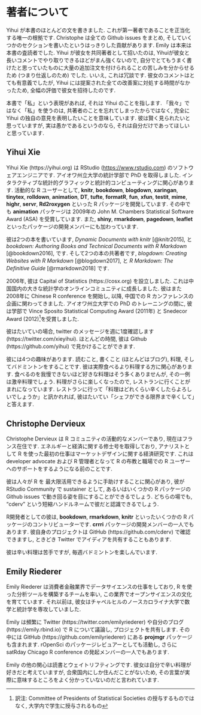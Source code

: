 # 著者について {#author .unnumbered}

Yihui が本書のほとんどの文を書きました. これが第一著者であることを正当化する唯一の根拠です. Christophe は全ての Github issues をまとめ, そしていくつかのセクションを書いたというはっきりした貢献があります. Emily は本来は本書の査読者でした. Yihui が彼女を共同著者として招いたのは, Yihuiが彼女と長いコメントでやり取りできるほどがまん強くないので, 自分でとてもうまく書けたと思っていたものに大量の追加注文を付けられることの苦しみを分からせるため (つまり仕返しのため) でした. いいえ, これは冗談です. 彼女のコメントはとても有意義でしたが, Yihui には提案された全ての改善案に対処する時間がなかったため, 全幅の評価で彼女を招待したのです.

本書で「私」という表現があれば, それは Yihui のことを指します. 「我々」ではなく「私」を使うのは, 共著者のことを忘れてしまったからではなく, 完全に Yihui の独自の意見を表明したいことを意味しています. 彼は賢く見られたいと思っていますが, 実は愚かであるというのなら, それは自分だけであってほしいと思っています.

## Yihui Xie {-}

Yihui Xie (https://yihui.org) は RStudio (<https://www.rstudio.com>) のソフトウェアエンジニアです. アイオワ州立大学の統計学部で PhD を取得しました. インタラクティブな統計的グラフィックと統計的コンピューティングに関心があります. 活動的な R ユーザーとして, **knitr**, **bookdown**, **blogdown**, **xaringan**, **tinytex**, **rolldown**, **animation**, **DT**, **tufte**, **formatR**, **fun**, **xfun**, **testit**, **mime**, **highr**, **servr**, **Rd2roxygen** といった R パッケージを開発しています. その中でも **animation** パッケージは 2009年の John M. Chambers Statistical Software Award (ASA) を受賞しています. また, **shiny**, **rmarkdown**, **pagedown**, **leaflet** といったパッケージの開発メンバーにも加わっています.

彼は2つの本を書いています, _Dynamic Documents with knitr_ [@knitr2015], と _bookdown: Authoring Books and Technical Documents with R Markdown_ [@bookdown2016], です. そして2つの本の共著者です, _blogdown: Creating Websites with R Markdown_ [@blogdown2017], と _R Markdown: The Definitive Guide_ [@rmarkdown2018] です.

2006年, 彼は Capital of Statistics (https://cosx.org) を設立しました. これは中国国内の大きな統計学のオンラインコミュニティに成長しました. 彼はまた 2008年に Chinese R conference を開始し, 以降, 中国での R カンファレンスの企画に関わってきました. アイオワ州立大学での PhD のトレーニングの間に, 彼は学部で Vince Sposito Statistical Computing Award (2011年) と Snedecor Award (2012)^[訳注: Committee of Presidents of Statistical Societies の授与するものではなく, 大学内で学生に授与されるもの]を受賞しました.

彼はたいていの場合, twitter のメッセージを週に1度確認します (https://twitter.com/xieyihui). ほとんどの時間, 彼は Github (https://github.com/yihui) で見かけることができます.

彼には4つの趣味があります. 読むこと, 書くこと (ほとんどはブログ), 料理, そしてバドミントンをすることです. 彼は実際食べるより料理する方に関心があります. 食べるのを我慢できないほど好きな料理はそう多くありませんが, その一例は激辛料理でしょう. 料理がさらに楽しくなったので, レストランに行くことがまれになっています. レストランに行って「料理はどれくらい辛くしたらよろしいでしょうか」と訊かれれば, 彼はたいてい「シェフができる限界まで辛くして」と答えます.

## Christophe Dervieux {-}

Christophe Dervieux は R コミュニティの活動的なメンバーであり, 現在はフランス在住です. エネルギーと経済に関する修士号を取得しており, アナリストとして R を使った最初の仕事はマーケットデザインに関する経済研究です. これは developer advocate および R 管理者となって R の布教と職場での R ユーザーへのサポートをするようになる前のことです.

彼は人々が R を 最大限活用できるように手助けすることに関心があり, 彼が RStudio Community で sustainer として, あるいはいくつかの R パッケージの Github issues で動き回る姿を目にすることができるでしょう. どちらの場でも, "cderv" という短縮ハンドルネームで彼だと認識できるでしょう.

R開発者としての彼は, **bookdown**, **rmarkdown**, **knitr** といったいくつかの R パッケージのコントリビューターです. **crrri** パッケージの開発メンバーの一人でもあります. 彼自身のプロジェクトは GitHub (https://github.com/cderv) で確認できますし, ときどき Twitter でアイディアを共有することもあります.

彼は辛い料理は苦手ですが, 毎週バドミントンを楽しんでいます.

## Emily Riederer {-}

Emily Riederer は消費者金融業界でデータサイエンスの仕事をしており, R を使った分析ツールを構築するチームを率い, この業界でオープンサイエンスの文化を育てています. それ以前は, 彼女はチャペルヒルのノースカロライナ大学で数学と統計学を専攻していました.

Emily は頻繁に Twitter (https://twitter.com/emilyriederer) や自分のブログ (https://emily.rbind.io) で R について議論し, プロジェクトを共有します. その中には GitHub (https://github.com/emilyriederer) にある **projmgr** パッケージも含まれます. rOpenSci のパッケージレビュアーとしても活動し, さらに satRday Chicago R conference の発起メンバーの一人でもあります.

Emily の他の関心は読書とウェイトリフティングです. 彼女は自分で辛い料理が好きだと考えていますが, 合衆国内にしか住んだことがないため, その言葉が実際に意味するところをよく分かっていないのだと言われています.
